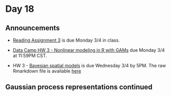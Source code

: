 # Day 18

## Announcements

* [Reading Assignment 3](https://drive.google.com/file/d/1r9FnpBz3-zcHE-fo36MHSb-JG2ObLf00/view) is due Monday 3/4 in class.

* [Data Camp HW 3 - Nonlinear modeling in R with GAMs](https://sites.google.com/view/stat-5413-spring-2020/assignments) due Monday 3/4 at 11:59PM CST.

* HW 3 - [Bayesian spatial models](https://drive.google.com/file/d/1HlxQRUXt1A6poXQkC3tRQkluMK1oTQMV/view) is due Wednesday 3/4 by 5PM. The raw Rmarkdown file is available [here](https://drive.google.com/file/d/11UcZKWSrnOOaskucIBKKCkigUDcfKF6x/view)

## Gaussian process representations continued